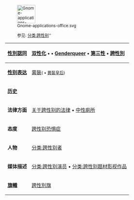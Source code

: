 <div style="font-size:95%;">
[[File:Gnome-applications-office.svg|60px]]
:参见: [[:Category:跨性別|分类:跨性别]]''
{|style="background: transparent;"
|-
! align="left" style="vertical-align: top;" | '''[[性別認同|性別認同]]'''
| align="left" style="vertical-align: top;" | [[双性化|双性化]] • {{link-en|Genderfuck|Genderfuck}} • [[Genderqueer|Genderqueer]] • [[第三性|第三性]] • [[跨性別|跨性別]]</small>
|-
! align="left" style="vertical-align: top;" | '''[[性别_(文化)|性别表达]]'''
| align="left" style="vertical-align: top;" | [[異裝|異裝]]<small>({{link-en|異裝国王|Drag king}} • [[異裝皇后|異裝皇后]])</small> 
|-
! align="left" style="vertical-align: top;" | '''[[历史|历史]]'''
| align="left" style="vertical-align: top;" | {{link-en|美国跨性别史|Transgender American history}}
|-
! align="left" style="vertical-align: top;" | '''法律方面''' 
| align="left" style="vertical-align: top;" | [[LGBT法律|关于跨性别的法律]] • [[中性廁所|中性廁所]]
|-
! align="left" style="vertical-align: top;" | '''态度''' 
| align="left" style="vertical-align: top;" | [[跨性别恐惧症|跨性别恐惧症]]
|-
! align="left" style="vertical-align: top;" | '''人物'''
| align="left" style="vertical-align: top;" | [[:Category:跨性別者|分类:跨性别者]]
|-
! align="left" style="vertical-align: top;" | '''媒体描述'''
| align="left" style="vertical-align: top;" | [[:Category:跨性別演員|分类:跨性别演员]] • [[:Category:跨性別題材影視作品|分类:跨性别题材影视作品]]
|-
! align="left" style="vertical-align: top;" | '''[[旗幟|旗幟]]'''
| align="left" style="vertical-align: top;" |  [[跨性別旗|跨性別旗]]
|}
</div>
<noinclude></noinclude>